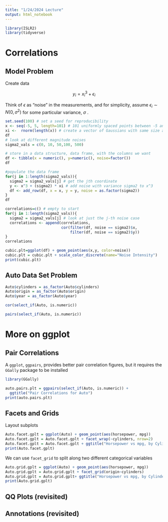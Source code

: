 ```yaml
---
title: "1/24/2024 Lecture"
output: html_notebook
---
```


```r
library(ISLR2)
library(tidyverse)
```

# Correlations

## Model Problem

Create data

$$
y_i = x_i^3 + \epsilon_i
$$

Think of $\epsilon$ as "noise" in the measurements, and for simplicity, assume $\epsilon_i \sim N(0, \sigma^2)$ for some particular variance, $\sigma$ .

```r
set.seed(100) # set a seed for reproducibility
x <- seq(-5, 5, length=101) # 101 uniformly spaced points between -5 and 5
xi <-  rnorm(length(x)) # create a vector of Gaussians with same size as x, N(0,1)
df
# look at different magnitude noises
sigma2_vals = c(0, 10, 50,100, 500) 

# store in a data structure, data frame, with the columns we want
df <- tibble(x = numeric(), y=numeric(), noise=factor())
df
```

```r
#populate the data frame
for(j in 1:length(sigma2_vals)){
  sigma2 = sigma2_vals[j] # get the jth coordinate
  y <- x^3 + (sigma2) * xi # add noise with variance sigma2 to x^3
  df <- add_row(df, x = x, y = y, noise = as.factor(sigma2))
}
df
```

```r
correlations=c() # empty to start
for(j in 1:length(sigma2_vals)){
  sigma2 = sigma2_vals[j] # look at just the j-th noise case
  correlations <- append(correlations, 
                         cor(filter(df, noise == sigma2)$x,
                             filter(df, noise == sigma2)$y))
}
correlations
```

```r
cubic.plt=ggplot(df) + geom_point(aes(x,y, color=noise))
cubic.plt = cubic.plt + scale_color_discrete(name="Noise Intensity")
print(cubic.plt)
```

## Auto Data Set Problem

```r
Auto$cylinders = as_factor(Auto$cylinders)
Auto$origin = as_factor(Auto$origin)
Auto$year = as_factor(Auto$year)
```

```r
cor(select_if(Auto, is.numeric))
```

```r
pairs(select_if(Auto, is.numeric))
```

# More on ggplot

## Pair Correlations

A `ggplot`, `ggpairs`, provides better pair correlation figures, but it requires the `GGally` package to be installed

```r
library(GGally)
```

```r
auto.pairs.plt = ggpairs(select_if(Auto, is.numeric)) + 
  ggtitle("Pair Correlations for Auto")
print(auto.pairs.plt)
```

## Facets and Grids

Layout subplots

```r
Auto.facet.gplt = ggplot(Auto) + geom_point(aes(horsepower, mpg))
Auto.facet.gplt = Auto.facet.gplt + facet_wrap(~cylinders, nrow=2)
Auto.facet.gplt = Auto.facet.gplt + ggtitle("Horsepower vs mpg, by Cylinders")
print(Auto.facet.gplt)
```

We can use `facet_grid` to split along two different categorical variables

```r
Auto.grid.gplt = ggplot(Auto) + geom_point(aes(horsepower, mpg))
Auto.grid.gplt = Auto.grid.gplt + facet_grid(origin~cylinders)
Auto.grid.gplt = Auto.grid.gplt+ ggtitle("Horsepower vs mpg, by Cylinders and Origin")
print(Auto.grid.gplt)
```

## QQ Plots (revisited)

## Annotations (revisited)
